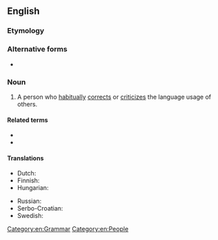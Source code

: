 {{also|grammar nazi}}

==English==

===Etymology===
{{blend|grammar|Nazi|lang=en}}<!--This is not derived by analogy to the ''Seinfeld'' "Soup Nazi", since citations of "grammar Nazi" predate that Seinfeld skit.-->

===Alternative forms===
* {{l|en|grammar nazi}}

===Noun===
{{en-noun}}

# {{lb|en|slang|idiomatic}} A person who [[habitually]] [[correct]]s or [[criticize]]s the language usage of others.

====Related terms====
* {{l|en|spelling Nazi}}
* {{l|en|language Nazi}}

====Translations====
{{trans-top|Person who obsesses over orthography}}
* Dutch: {{t+|nl|taalnazi}}
* Finnish: {{t+|fi|pilkunnussija}}
* Hungarian: {{t|hu|nyelvtannáci}}
{{trans-mid}}
* Russian: {{t+|ru|гра́ммар-на́ци|m|f}}
* Serbo-Croatian: {{t|sh|gramatički Nacist}}
* Swedish: {{t+|sv|språkpolis|c}}
{{trans-bottom}}

[[Category:en:Grammar]]
[[Category:en:People]]